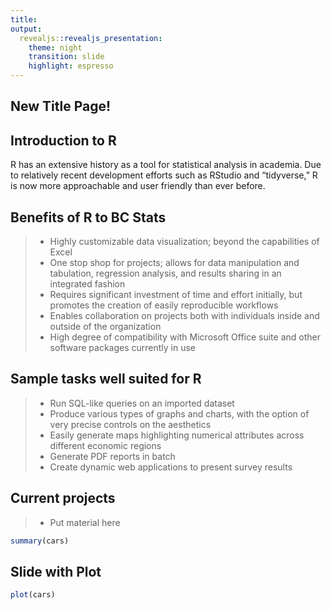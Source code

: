 ```yaml
---
title:
output: 
  revealjs::revealjs_presentation:
    theme: night
    transition: slide
    highlight: espresso
---
```


## <divs> New Title Page! </divs>

## Introduction to R

R has an extensive history as a tool for statistical analysis in academia. Due to relatively recent development efforts such as RStudio and "tidyverse," R is now more approachable and user friendly than ever before. 

## Benefits of R to BC Stats

> - Highly customizable data visualization; beyond the capabilities of Excel
> - One stop shop for projects; allows for data manipulation and tabulation, regression analysis, and results sharing in an integrated fashion
> - Requires significant investment of time and effort initially, but promotes the creation of easily reproducible workflows
> - Enables collaboration on projects both with individuals inside and outside of the organization
> - High degree of compatibility with Microsoft Office suite and other software packages currently in use

## Sample tasks well suited for R

> - Run SQL-like queries on an imported dataset
> - Produce various types of graphs and charts, with the option of very precise controls on the aesthetics 
> - Easily generate maps highlighting numerical attributes across different economic regions
> - Generate PDF reports in batch
> - Create dynamic web applications to present survey results

## {data-background-video="www/migrationApp.webm" data-background-video-loop="true"}

## Current projects

> - Put material here

```r
summary(cars)
```

## Slide with Plot

```r
plot(cars)
```

